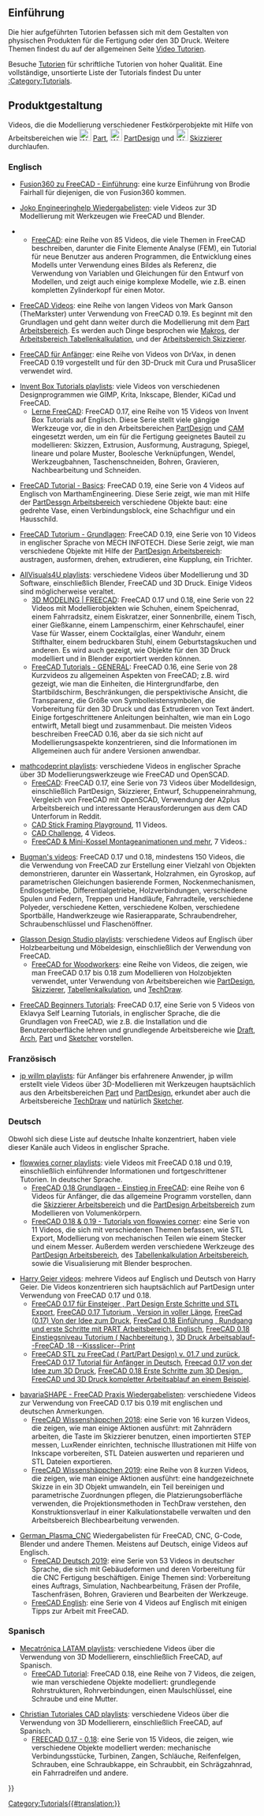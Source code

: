 <languages/>

{{VeryImportantMessage|Bitte beachte die im Tutorial verwendete Version von FreeCAD. Wenn ein Tutorial eine ältere Version des Programms verwendet, kann der allgemeine Modellierungsprozess noch funktionieren, aber einige Werkzeuge können sich in neueren Versionen geändert haben. Füge keine Videos hinzu, die mit Version 0.16 oder älter erstellt wurden, da diese Versionen als veraltet betrachtet werden.}}

<span id="Introduction"></span>
== Einführung ==

Die hier aufgeführten Tutorien befassen sich mit dem Gestalten von physischen Produkten für die Fertigung oder den 3D Druck. Weitere Themen findest du auf der allgemeinen Seite [[video_tutorials/de|Video Tutorien]].

Besuche [[tutorials/de|Tutorien]] für schriftliche Tutorien von hoher Qualität. Eine vollständige, unsortierte Liste der Tutorials findest Du unter [[:Category:Tutorials]].

<span id="Product_design"></span>
== Produktgestaltung ==

Videos, die die Modellierung verschiedener Festkörperobjekte mit Hilfe von Arbeitsbereichen wie [[Image:Workbench_Part.svg|24px]] [[Part Workbench/de|Part]], [[Image:Workbench_PartDesign.svg|24px]] [[PartDesign Workbench/de|PartDesign]] und [[Image:Workbench_Sketcher.svg|24px]] [[Sketcher Workbench/de|Skizzierer]] durchlaufen.

<span id="English"></span>
=== Englisch ===

* [https://www.youtube.com/watch?v=_GxJkB23ZHM Fusion360 zu FreeCAD - Einführung]: eine kurze Einführung von Brodie Fairhall für diejenigen, die von Fusion360 kommen.

* [https://www.youtube.com/channel/UC-CubOaooNwC-3RBKUoAOQQ/playlists Joko Engineeringhelp Wiedergabelisten]: viele Videos zur 3D Modellierung mit Werkzeugen wie FreeCAD und Blender.

** [https://www.youtube.com/playlist?list=PL7eiW2bt21YU6QEbly78kUgQCNEiDUwSH FreeCAD]: eine Reihe von 85 Videos, die viele Themen in FreeCAD beschreiben, darunter die Finite Elemente Analyse (FEM), ein Tutorial für neue Benutzer aus anderen Programmen, die Entwicklung eines Modells unter Verwendung eines Bildes als Referenz, die Verwendung von Variablen und Gleichungen für den Entwurf von Modellen, und zeigt auch einige komplexe Modelle, wie z.B. einen kompletten Zylinderkopf für einen Motor.

* [https://www.youtube.com/watch?v=YOXOlqw1Pvg&list=PLH_3jUdtTUKU9kajyWPz2C848TYSI7GET FreeCAD Videos]: eine Reihe von langen Videos von Mark Ganson (TheMarkster) unter Verwendung von FreeCAD 0.19. Es beginnt mit den Grundlagen und geht dann weiter durch die Modellierung mit dem [[Part_Workbench/de|Part Arbeitsbereich]]. Es werden auch Dinge besprochen wie [[macros/de|Makros]], der [[Spreadsheet_Workbench/de|Arbeitsbereich Tabellenkalkulation]], und der [[Sketcher_Workbench/de|Arbeitsbereich Skizzierer]].

* [https://www.youtube.com/playlist?list=PLxa9m2nC6N924jFUOYRECQUMm9xl4_jUI FreeCAD für Anfänger]: eine Reihe von Videos von DrVax, in denen FreeCAD 0.19 vorgestellt und für den 3D-Druck mit Cura und PrusaSlicer verwendet wird.

* [https://www.youtube.com/channel/UCRQCzMftIUElX03kHjV4rmQ/playlists Invent Box Tutorials playlists]: viele Videos von verschiedenen Designprogrammen wie GIMP, Krita, Inkscape, Blender, KiCad und FreeCAD.
** [https://www.youtube.com/watch?v=CG_czsNdUfs&list=PL2935W76vRNFvUGefQr3q9P9eezJZyj-u Lerne FreeCAD]: FreeCAD 0.17, eine Reihe von 15 Videos von Invent Box Tutorials auf Englisch. Diese Serie stellt viele gängige Werkzeuge vor, die in den Arbeitsbereichen [[PartDesign_Workbench/de|PartDesign]] und [[CAM_Workbench/de|CAM]] eingesetzt werden, um ein für die Fertigung geeignetes Bauteil zu modellieren: Skizzen, Extrusion, Ausformung, Austragung, Spiegel, lineare und polare Muster, Boolesche Verknüpfungen, Wendel, Werkzeugbahnen, Taschenschneiden, Bohren, Gravieren, Nachbearbeitung und Schneiden.

* [https://www.youtube.com/watch?v=8V4zmIoYuOA&list=PL4mEeIFbIt5e_gfW3sxbDwHBkORFrJvPe FreeCAD Tutorial - Basics]: FreeCAD 0.19, eine Serie von 4 Videos auf Englisch von MarthamEngineering. Diese Serie zeigt, wie man mit Hilfe der [[PartDesign_Workbench/de|PartDessgn Arbeitsbereich]] verschiedene Objekte baut: eine gedrehte Vase, einen Verbindungsblock, eine Schachfigur und ein Hausschild.

* [https://www.youtube.com/channel/UCwCv3eUU5qWywmunb9voJPA/videos FreeCAD Tutorium - Grundlagen]: FreeCAD 0.19, eine Serie von 10 Videos in englischer Sprache von MECH INFOTECH. Diese Serie zeigt, wie man verschiedene Objekte mit Hilfe der [[PartDesign_Workbench/de|PartDesign Arbeitsbereich]]: austragen, ausformen, drehen, extrudieren, eine Kupplung, ein Trichter.

* [https://www.youtube.com/channel/UCZ3nn99kwDQSmmHu9ohYoKQ/playlists AllVisuals4U playlists]: verschiedene Videos über Modellierung und 3D Software, einschließlich Blender, FreeCAD und 3D Druck. Einige Videos sind möglicherweise veraltet.
** [https://www.youtube.com/watch?v=4DjCLZNg60U&list=PLKu--JcOZKTPE13UyWyrS8Hp5-kgnTifN 3D MODELING | FREECAD]: FreeCAD 0.17 und 0.18, eine Serie von 22 Videos mit Modellierobjekten wie Schuhen, einem Speichenrad, einem Fahrradsitz, einem Eiskratzer, einer Sonnenbrille, einem Tisch, einer Gießkanne, einem Lampenschirm, einer Kehrschaufel, einer Vase für Wasser, einem Cocktailglas, einer Wanduhr, einem Stifthalter, einem bedruckbaren Stuhl, einem Geburtstagskuchen und anderen. Es wird auch gezeigt, wie Objekte für den 3D Druck modelliert und in Blender exportiert werden können.
** [https://www.youtube.com/watch?v=WdBQPXeAeMc&list=PLKu--JcOZKTPZjy761ELQ7ba45yZmxOpj FreeCAD Tutorials - GENERAL]: FreeCAD 0.16, eine Serie von 28 Kurzvideos zu allgemeinen Aspekten von FreeCAD; z.B. wird gezeigt, wie man die Einheiten, die Hintergrundfarbe, den Startbildschirm, Beschränkungen, die perspektivische Ansicht, die Transparenz, die Größe von Symbolleistensymbolen, die Vorbereitung für den 3D Druck und das Extrudieren von Text ändert. Einige fortgeschrittenere Anleitungen beinhalten, wie man ein Logo entwirft, Metall biegt und zusammenbaut. Die meisten Videos beschreiben FreeCAD 0.16, aber da sie sich nicht auf Modellierungsaspekte konzentrieren, sind die Informationen im Allgemeinen auch für andere Versionen anwendbar.

* [https://www.youtube.com/channel/UCnxMaGMCrWAQgwF61ISRpGw/playlists mathcodeprint playlists]: verschiedene Videos in englischer Sprache über 3D Modellierungswerkzeuge wie FreeCAD und OpenSCAD.
** [https://www.youtube.com/watch?v=jlmd5_lnwXM&list=PLkRx3bM9e3yCPkg9NQmW1eM-ynKcjoGhh FreeCAD]: FreeCAD 0.17, eine Serie von 73 Videos über Modelldesign, einschließlich PartDesign, Skizzierer, Entwurf, Schuppeneinrahmung, Vergleich von FreeCAD mit OpenSCAD, Verwendung der A2plus Arbeitsbereich und interessante Herausforderungen aus dem CAD Unterforum in Reddit.
** [https://www.youtube.com/watch?v=EY43T0bpYVQ&list=PLkRx3bM9e3yDefdoU5mRU8QrtSSoKFDP- CAD Stick Framing Playground], 11 Videos.
** [https://www.youtube.com/watch?v=r1x5kku10-k&list=PLkRx3bM9e3yCgQwVvDBkevZe-72zs702l CAD Challenge], 4 Videos.
** [https://www.youtube.com/watch?v=OQCjM_uwAzM&list=PLkRx3bM9e3yAMECNK708fEuWgzTU5H-CX FreeCAD & Mini-Kossel Montageanimationen und mehr], 7 Videos.:

* [https://www.youtube.com/user/fiestasbc/videos Bugman's videos]: FreeCAD 0.17 und 0.18, mindestens 150 Videos, die die Verwendung von FreeCAD zur Erstellung einer Vielzahl von Objekten demonstrieren, darunter ein Wassertank, Holzrahmen, ein Gyroskop, auf parametrischen Gleichungen basierende Formen, Nockenmechanismen, Endlosgetriebe, Differentialgetriebe, Holzverbindungen, verschiedene Spulen und Federn, Treppen und Handläufe, Fahrradteile, verschiedene Polyeder, verschiedene Ketten, verschiedene Kolben, verschiedene Sportbälle, Handwerkzeuge wie Rasierapparate, Schraubendreher, Schraubenschlüssel und Flaschenöffner.

* [https://www.youtube.com/channel/UC-Nio4u1JhP7eUFeBtz7XFw/playlists Glasson Design Studio playlists]: verschiedene Videos auf Englisch über Holzbearbeitung und Möbeldesign, einschließlich der Verwendung von FreeCAD.
** [https://www.youtube.com/playlist?list=PLNKr-ocZWgQ66AX5y3uY71SCTClpUpGrt FreeCAD for Woodworkers]: eine Reihe von Videos, die zeigen, wie man FreeCAD 0.17 bis 0.18 zum Modellieren von Holzobjekten verwendet, unter Verwendung von Arbeitsbereichen wie [[PartDesign_Workbench/de|PartDesign]], [[Sketcher_Workbench/de|Skizzierer]], [[Spreadsheet_Workbench/de|Tabellenkalkulation]], und [[TechDraw_Workbench/de|TechDraw]].

* [https://www.youtube.com/watch?v=VEk4RuNIlRY&list=PL1Fv0Kg44dc0WbIB_OoFnEqzanDI7nRQi FreeCAD Beginners Tutorials]: FreeCAD 0.17, eine Serie von 5 Videos von Eklavya Self Learning Tutorials, in englischer Sprache, die die Grundlagen von FreeCAD, wie z.B. die Installation und die Benutzeroberfläche lehren und grundlegende Arbeitsbereiche wie [[Draft_Workbench/de|Draft]], [[Arch_Workbench/de|Arch]], [[Part_Workbench/de|Part]] und [[Sketcher_Workbench/de|Sketcher]] vorstellen.

<span id="French"></span>
=== Französisch ===

* [https://www.youtube.com/channel/UCJwHW5GwrK1fq16cxUoBOUw/videos jp willm playlists]: für Anfänger bis erfahrenere Anwender, jp willm erstellt viele Videos über 3D-Modellieren mit Werkzeugen hauptsächlich aus den Arbeitsbereichen [[Part_Workbench/de|Part]] und [[PartDesign_Workbench/de|PartDesign]], erkundet aber auch die Arbeitsbereiche [[TechDraw_Workbench|TechDraw]] und natürlich  [[Sketcher_Workbench|Sketcher]].

<span id="German"></span>
=== Deutsch ===

Obwohl sich diese Liste auf deutsche Inhalte konzentriert, haben viele dieser Kanäle auch Videos in englischer Sprache.

* [https://www.youtube.com/user/stolz3d/playlists flowwies corner playlists]: viele Videos mit FreeCAD 0.18 und 0.19, einschließlich einführender Informationen und fortgeschrittener Tutorien. In deutscher Sprache.
** [https://www.youtube.com/watch?v=rTvgCcOXfuw&list=PLw48L7HmCgMLg-hU-4Ro3tQOJ0k7yH56T FreeCAD 0.18 Grundlagen - Einstieg in FreeCAD]: eine Reihe von 6 Videos für Anfänger, die das allgemeine Programm vorstellen, dann die [[Sketcher_Workbench/de|Skizzierer Arbeitsbereich]] und die [[PartDesign_Workbench/de|PartDesign Arbeitsbereich]] zum Modellieren von Volumenkörpern.
** [https://www.youtube.com/watch?v=4QJTaCplAK0&list=PLw48L7HmCgMKg5za09Ncxg0in5G4nNkPs FreeCAD 0.18 & 0.19 - Tutorials von flowwies corner]: eine Serie von 11 Videos, die sich mit verschiedenen Themen befassen, wie STL Export, Modellierung von mechanischen Teilen wie einem Stecker und einem Messer. Außerdem werden verschiedene Werkzeuge des [[PartDesign_Workbench/de|PartDesign Arbeitsbereich]], des [[Spreadsheet_Workbench/de|Tabellenkalkulation Arbeitsbereich]], sowie die Visualisierung mit Blender besprochen.

* [https://www.youtube.com/channel/UCoe3BcVuLC9I2_yFud5vp8Q/videos Harry Geier videos]: mehrere Videos auf Englisch und Deutsch von Harry Geier. Die Videos konzentrieren sich hauptsächlich auf PartDesign unter Verwendung von FreeCAD 0.17 und 0.18.
** [https://www.youtube.com/watch?v=bs3eEF2rGX8 FreeCAD 0.17 für Einsteiger , Part Design Erste Schritte und STL Export], [https://www.youtube.com/watch?v=geIrH1cOCzc FreeCAD 0.17 Tutorium , Version in voller Länge], [https://www.youtube.com/watch?v=Zkh7WFnS5nw FreeCad (0.17) Von der Idee zum Druck], [https://www.youtube.com/watch?v=mavbz1Zpkws FreeCad 0.18 Einführung , Rundgang und erste Schritte mit PART Arbeitsbereich. Englisch], [https://www.youtube.com/watch?v=C1JG6l1uIJw FreeCAD 0.18 Einstiegsniveau Tutorium ( Nachbereitung )], [https://www.youtube.com/watch?v=2YgzCVBBCzc 3D Druck Arbeitsablauf--FreeCAD .18 --Kissslicer--Print]
** [https://www.youtube.com/watch?v=B_YLcGNVWHg FreeCAD STL zu FreeCad ( Part/Part Design) v. 01.7 und zurück], [https://www.youtube.com/channel/UCoe3BcVuLC9I2_yFud5vp8Q/videos FreeCAD 0.17 Tutorial für Anfänger in Deutsch], [https://www.youtube.com/watch?v=srOvzOKXYbQ Freecad 0.17 von der Idee zum 3D Druck], [https://www.youtube.com/watch?v=QiWI3JZW5gU FreeCAD 0.18 Erste Schritte zum 3D Design.], [https://www.youtube.com/watch?v=j_iJanE2c1s FreeCAD und 3D Druck kompletter Arbeitsablauf an einem Beispiel].

* [https://www.youtube.com/channel/UCUO0Kd8_XgZk3GE-IiqnCmQ/playlists bavariaSHAPE - FreeCAD Praxis Wiedergabelisten]: verschiedene Videos zur Verwendung von FreeCAD 0.17 bis 0.19 mit englischen und deutschen Anmerkungen.
** [https://www.youtube.com/watch?v=nYStPcmINR4&list=PLsygOHSYV43UrQAWmEWJBY8GwX5t74ufz FreeCAD Wissenshäppchen 2018]: eine Serie von 16 kurzen Videos, die zeigen, wie man einige Aktionen ausführt: mit Zahnrädern arbeiten, die {{KEY|M}} Taste im Skizzierer benutzen, einen importierten STEP messen, LuxRender einrichten, technische Illustrationen mit Hilfe von Inkscape vorbereiten, STL Dateien auswerten und reparieren und STL Dateien exportieren.
** [https://www.youtube.com/watch?v=sMsXfQ9hQEI&list=PLsygOHSYV43WzeqFkB1X4chHPFIq_LId5 FreeCAD Wissenshäppchen 2019]: eine Reihe von 8 kurzen Videos, die zeigen, wie man einige Aktionen ausführt: eine handgezeichnete Skizze in ein 3D Objekt umwandeln, ein Teil bereinigen und parametrische Zuordnungen pflegen, die Platzierungsoberfläche verwenden, die Projektionsmethoden in TechDraw verstehen, den Konstruktionsverlauf in einer Kalkulationstabelle verwalten und den Arbeitsbereich Blechbearbeitung verwenden.

* [https://www.youtube.com/channel/UCGuJsIoXW-exBAwdn38dXow/playlists German_Plasma_CNC] Wiedergabelisten für FreeCAD, CNC, G-Code, Blender und andere Themen. Meistens auf Deutsch, einige Videos auf Englisch.
** [https://www.youtube.com/watch?v=JOtCL11UAUI&list=PLugsaCAoG3EmYbYuLSU8cz80gBXDeJ6QL FreeCAD Deutsch 2019]: eine Serie von 53 Videos in deutscher Sprache, die sich mit Gebäudeformen und deren Vorbereitung für die CNC Fertigung beschäftigen. Einige Themen sind: Vorbereitung eines Auftrags, Simulation, Nachbearbeitung, Fräsen der Profile, Taschenfräsen, Bohren, Gravieren und Bearbeiten der Werkzeuge.
** [https://www.youtube.com/watch?v=CPjvnY8hOwY&list=PLugsaCAoG3EnW3SwdM6a-aml_WT1eS6s6 FreeCAD English]: eine Serie von 4 Videos auf Englisch mit einigen Tipps zur Arbeit mit FreeCAD.

<span id="Spanish"></span>
=== Spanisch ===

* [https://www.youtube.com/channel/UCZOXUOIsWt3YAigw6viuvJQ/playlists Mecatrónica LATAM playlists]: verschiedene Videos über die Verwendung von 3D Modellierern, einschließlich FreeCAD, auf Spanisch.
** [https://www.youtube.com/watch?v=r5LBKEA0mks&list=PLsfgGA_lzHGdHSecmkDHI7i8gJFWKwiU4 FreeCAD Tutorial]: FreeCAD 0.18, eine Reihe von 7 Videos, die zeigen, wie man verschiedene Objekte modelliert: grundlegende Rohrstrukturen, Rohrverbindungen, einen Maulschlüssel, eine Schraube und eine Mutter.

* [https://www.youtube.com/user/TheMeeone/playlists Christian Tutoriales CAD playlists]: verschiedene Videos über die Verwendung von 3D Modellierern, einschließlich FreeCAD, auf Spanisch.
** [https://www.youtube.com/watch?v=cBA7EJyrLkQ&list=PLfv54N1Sqk4zFGrn6mVU5kTSpfyfN2GyW FREECAD 0.17 - 0.18]: eine Serie von 15 Videos, die zeigen, wie verschiedene Objekte modelliert werden: mechanische Verbindungsstücke, Turbinen, Zangen, Schläuche, Reifenfelgen, Schrauben, eine Schraubkappe, ein Schraubbit, ein Schrägzahnrad, ein Fahrradreifen und andere.


[[Category:Tutorials{{#translation:}}]]
{{Userdocnavi{{#translation:}}}}
